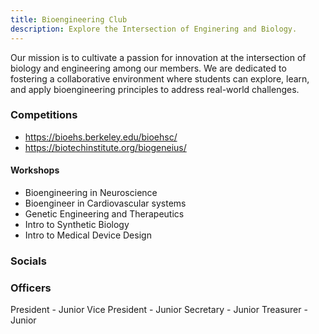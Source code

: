 ```yaml
---
title: Bioengineering Club
description: Explore the Intersection of Enginering and Biology.
--- 
```



<Card title="Mission" icon="rocket"> 
    Our mission is to cultivate a passion for innovation at the intersection of biology and engineering among our members. We are dedicated to fostering a collaborative environment where students can explore, learn, and apply bioengineering principles to address real-world challenges.
</Card>

### Competitions

- https://bioehs.berkeley.edu/bioehsc/
- https://biotechinstitute.org/biogeneius/ 

#### Workshops

- Bioengineering in Neuroscience
- Bioengineer in Cardiovascular systems 
- Genetic Engineering and Therapeutics 
- Intro to Synthetic Biology
- Intro to Medical Device Design

### Socials

<CardGrid>
    <LinkCard
        title="Instagram"
        href="https://www.instagram.com/ahs.bioe/"
    />
</CardGrid>

### Officers

<CardGrid>
    <Card title="Arushi Mundergi">
        President - Junior
    </Card>
    <Card title="Thryambak Ganapathy">
        Vice President - Junior
    </Card>
    <Card title="Akarsh Ranjan">
        Secretary - Junior
    </Card>
    <Card title="Sriya Neti">
        Treasurer - Junior
    </Card>
</CardGrid>